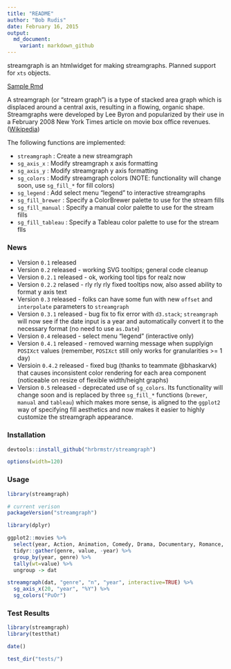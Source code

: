 ```yaml
---
title: "README"
author: "Bob Rudis"
date: February 16, 2015
output:
  md_document:
    variant: markdown_github
---
```


streamgraph is an htmlwidget for making streamgraphs. Planned support for `xts` objects.

[Sample Rmd](http://rpubs.com/hrbrmstr/streamgraph04)

A streamgraph (or "stream graph") is a type of stacked area graph 
which is displaced around a central axis, resulting in a flowing, 
organic shape. Streamgraphs were developed by Lee Byron and popularized 
by their use in a February 2008 New York Times article on movie
box office revenues. ([Wikipedia](http://en.wikipedia.org/wiki/Streamgraph))

The following functions are implemented:

- `streamgraph`	: Create a new streamgraph
- `sg_axis_x`	: Modify streamgraph x axis formatting
- `sg_axis_y`	: Modify streamgraph y axis formatting
- `sg_colors`	: Modify streamgraph colors (NOTE: functionality will change soon, use `sg_fill_*` for fill colors)
- `sg_legend` : Add select menu "legend" to interactive streamgraphs
- `sg_fill_brewer` : Specify a ColorBrewer palette to use for the stream fills
- `sg_fill_manual` : Specify a manual color palette to use for the stream fills
- `sg_fill_tableau` : Specify a Tableau color palette to use for the stream flls

### News

- Version `0.1` released
- Version `0.2` released - working SVG tooltips; general code cleanup
- Version `0.2.1` released - ok, working tool tips for realz now
- Version `0.2.2` relased - rly rly rly fixed tooltips now, also assed ability to format y axis text
- Version `0.3` released - folks can have some fun with new `offset` and `interpolate` parameters to `streamgraph`
- Version `0.3.1` released - bug fix to fix error with `d3.stack`; `streamgraph` will now see if the date input is a year and automatically convert it to the necessary format (no need to use `as.Date`)
- Version `0.4` released - select menu "legend" (interactive only)
- Version `0.4.1` released - removed warning message when supplyign `POSIXct` values (remember, `POSIXct` still only works for granularities >= 1 day)
- Versioin `0.4.2` released - fixed bug (thanks to teammate @bhaskarvk) that causes inconsistent color rendering for each area component (noticeable on resize of flexible width/height graphs)
- Version `0.5` released - deprecated use of `sg_colors`. Its functionality will change soon and is replaced by three `sg_fill_*` functions (`brewer`, `manual` and `tableau`) which makes more sense, is aligned to the `ggplot2` way of specifying fill aesthetics and now makes it easier to highly customize the streamgraph appearance.

### Installation

```r
devtools::install_github("hrbrmstr/streamgraph")
```

```r
options(width=120)
```

### Usage

```r
library(streamgraph)

# current verison
packageVersion("streamgraph")

library(dplyr)

ggplot2::movies %>%
  select(year, Action, Animation, Comedy, Drama, Documentary, Romance, Short) %>%
  tidyr::gather(genre, value, -year) %>%
  group_by(year, genre) %>%
  tally(wt=value) %>%
  ungroup -> dat

streamgraph(dat, "genre", "n", "year", interactive=TRUE) %>%
  sg_axis_x(20, "year", "%Y") %>%
  sg_colors("PuOr")

```

### Test Results

```r
library(streamgraph)
library(testthat)

date()

test_dir("tests/")
```

